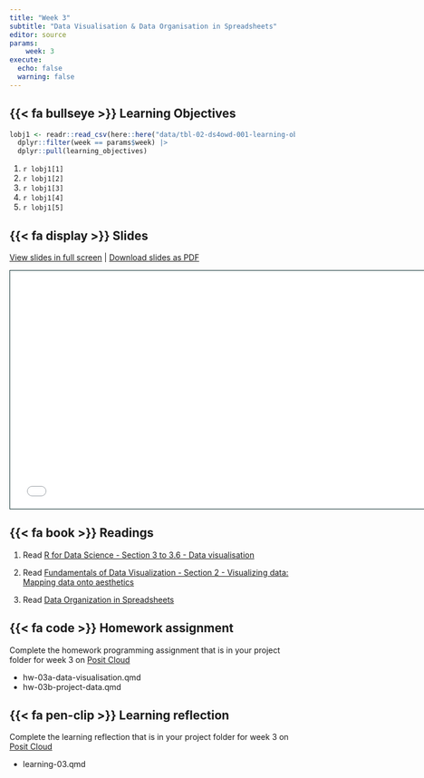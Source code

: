```yaml
---
title: "Week 3"
subtitle: "Data Visualisation & Data Organisation in Spreadsheets"
editor: source
params:
    week: 3
execute: 
  echo: false
  warning: false
---
```


## {{< fa bullseye >}} Learning Objectives

```r

lobj1 <- readr::read_csv(here::here("data/tbl-02-ds4owd-001-learning-objectives.csv")) |> 
  dplyr::filter(week == params$week) |>
  dplyr::pull(learning_objectives)

```

1. `r lobj1[1]`
2. `r lobj1[2]`
3. `r lobj1[3]`
4. `r lobj1[4]`
5. `r lobj1[5]`

## {{< fa display >}} Slides

[View slides in full screen](../slides/lec-02-visualisation.html) | [Download slides as PDF](https://github.com/cven5873-ss23/website/raw/main/slides/lec-02-visualisation.pdf)

```{=html}
<iframe class="slide-deck" src="../slides/lec-02-visualisation.html" height="420" width="747" style="border: 1px solid #123233;"></iframe>
```

## {{< fa book >}} Readings

1. Read [R for Data Science - Section 3 to 3.6 - Data visualisation](https://r4ds.had.co.nz/data-visualisation.html)  

2. Read [Fundamentals of Data Visualization - Section 2 - Visualizing data: Mapping data onto aesthetics](https://clauswilke.com/dataviz/aesthetic-mapping.html)

3. Read [Data Organization in Spreadsheets](https://www.tandfonline.com/doi/full/10.1080/00031305.2017.1375989)

## {{< fa code >}} Homework assignment 

Complete the homework programming assignment that is in your project folder for week 3 on [Posit Cloud](https://posit.cloud/spaces/381404/content/all)

- hw-03a-data-visualisation.qmd 
- hw-03b-project-data.qmd

## {{< fa pen-clip >}} Learning reflection

Complete the learning reflection that is in your project folder for week 3 on [Posit Cloud](https://posit.cloud/spaces/381404/content/all)

- learning-03.qmd
